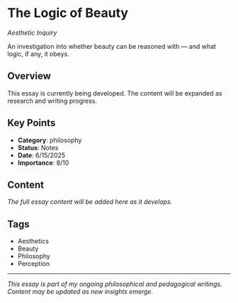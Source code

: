 # The Logic of Beauty

*Aesthetic Inquiry*

An investigation into whether beauty can be reasoned with — and what logic, if any, it obeys.

## Overview

This essay is currently being developed. The content will be expanded as research and writing progress.

## Key Points

- **Category**: philosophy
- **Status**: Notes
- **Date**: 6/15/2025
- **Importance**: 8/10

## Content

*The full essay content will be added here as it develops.*

## Tags

- Aesthetics
- Beauty
- Philosophy
- Perception

---

*This essay is part of my ongoing philosophical and pedagogical writings. Content may be updated as new insights emerge.*
